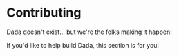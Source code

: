 # Contributing

Dada doesn't exist... but we're the folks making it happen!

If you'd like to help build Dada, this section is for you!